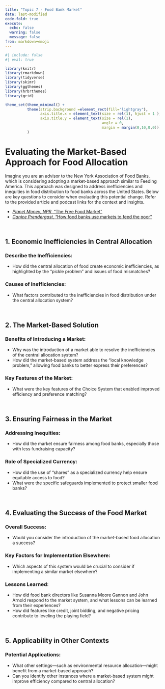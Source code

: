 ```yaml
---
title: "Topic 7 - Food Bank Market"
date: last-modified
code-fold: true
execute: 
  echo: false
  warning: false
  message: false
from: markdown+emoji
---
```

```r
#| include: false
#| eval: true

library(knitr)
library(rmarkdown)
library(tidyverse)
library(skimr)
library(ggthemes)
library(hrbrthemes)
library(grid)

theme_set(theme_minimal() +
          theme(strip.background =element_rect(fill="lightgray"),
                axis.title.x = element_text(size = rel(1), hjust = 1 ),
                axis.title.y = element_text(size = rel(1), 
                                            angle = 0,
                                            margin = margin(0,10,0,0)))
          )

```


# Evaluating the Market-Based Approach for Food Allocation

Imagine you are an advisor to the New York Association of Food Banks, which is considering adopting a market-based approach similar to Feeding America. This approach was designed to address inefficiencies and inequities in food distribution to food banks across the United States. Below are key questions to consider when evaluating this potential change. Refer to the provided article and podcast links for the context and insights.

- [_Planet Money, NPR_, "The Free Food Market"](https://www.npr.org/sections/money/2019/09/11/565736836/episode-665-the-free-food-market)
- [_Canice Prendergast_, "How food banks use markets to feed the poor"](https://bcecon.github.io/econ-rw/7-app-prendergast-jep-2017.pdf){target="_blank"}

<br>

## 1. Economic Inefficiencies in Central Allocation

### Describe the Inefficiencies:
- How did the central allocation of food create economic inefficiencies, as highlighted by the "pickle problem" and issues of food mismatches?

### Causes of Inefficiencies:
- What factors contributed to the inefficiencies in food distribution under the central allocation system?

<br>

## 2. The Market-Based Solution

### Benefits of Introducing a Market:
- Why was the introduction of a market able to resolve the inefficiencies of the central allocation system?
- How did the market-based system address the "local knowledge problem," allowing food banks to better express their preferences?

### Key Features of the Market:
- What were the key features of the Choice System that enabled improved efficiency and preference matching?

<br>

## 3. Ensuring Fairness in the Market

### Addressing Inequities:
- How did the market ensure fairness among food banks, especially those with less fundraising capacity?

### Role of Specialized Currency:
- How did the use of "shares" as a specialized currency help ensure equitable access to food?
- What were the specific safeguards implemented to protect smaller food banks?

<br>

## 4. Evaluating the Success of the Food Market

### Overall Success:
- Would you consider the introduction of the market-based food allocation a success?

### Key Factors for Implementation Elsewhere:
- Which aspects of this system would be crucial to consider if implementing a similar market elsewhere?

### Lessons Learned:
- How did food bank directors like Susanna Moore Gannon and John Arnold respond to the market system, and what lessons can be learned from their experiences?
- How did features like credit, joint bidding, and negative pricing contribute to leveling the playing field?

<br>

## 5. Applicability in Other Contexts

### Potential Applications:
- What other settings—such as environmental resource allocation—might benefit from a market-based approach?
- Can you identify other instances where a market-based system might improve efficiency compared to central allocation?




